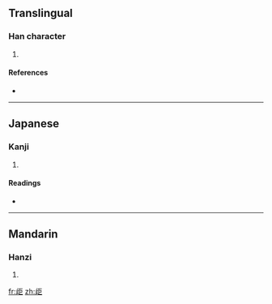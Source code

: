 ==Translingual==

===Han character===
{{Han char|rn=77|rad=止|as=05|sn=9|four=|canj=卜一尸尸 (YMSS)}}

# {{defn|Han|sort=止05}}

====References====
* {{Han ref|kx=0576.130|dkj=16287|dj=0966.160|hdz=21440.060|uh=6B6B|ud=27499}}

----

==Japanese==

===Kanji===
{{ja-kanji|grade=|rs=止05}}

# {{defn|Japanese|sort=止05}}

====Readings====
* {{ja-readings|on=[[きょ]] (kyo), [[ご]] (go)|kun=[[とめる]] (tomeru)}}

----

==Mandarin==

===Hanzi===
{{cmn-hanzi|pin=[[jù]] ([[ju4]]), [[shà]] ([[sha4]])|wg=chü<sup>4</sup>, sha<sup>4</sup>}}

# {{defn|Mandarin|sort=止05}}

[[fr:歫]]
[[zh:歫]]